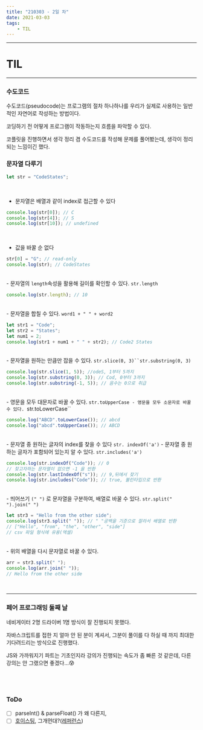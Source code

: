```yaml
---
title: "210303 - 2일 차"
date: 2021-03-03
tags:
    - TIL
---
```


---

# TIL

---

### 수도코드

수도코드(pseudocode)는 프로그램의 절차 하나하나를 우리가 실제로 사용하는 일반적인 자연어로 작성하는 방법이다.

코딩하기 전 어떻게 프로그램이 작동하는지 흐름을 파악할 수 있다.

코플릿을 진행하면서 생각 정리 겸 수도코드를 작성해 문제를 풀어봤는데, 생각이 정리되는 느낌이긴 했다.

### 문자열 다루기

```js
let str = "CodeStates";
```

<br />

-   문자열은 배열과 같이 index로 접근할 수 있다

```js
console.log(str[0]); // C
console.log(str[4]); // S
console.log(str[10]); // undefined
```

<br />

-   값을 바꿀 순 없다

```js
str[0] = "G"; // read-only
console.log(str); // CodeStates
```

<br />- 문자열의 `length`속성을 활용해 길이를 확인할 수 있다. `str.length`

```js
console.log(str.length); // 10
```

<br />- 문자열을 합칠 수 있다. `word1 + " " + word2`

```js
let str1 = "Code";
let str2 = "States";
let num1 = 2;
console.log(str1 + num1 + " " + str2); // Code2 States
```

<br />- 문자열을 원하는 만큼만 잡을 수 있다. ` str.slice(0, 3)``str.substring(0,
3) `

```js
console.log(str.slice(1, 5)); //odeS, 1부터 5까지
console.log(str.substring(0, 3)); // Cod, 0부터 3까지
console.log(str.substring(-1, 5)); // 음수는 0으로 취급
```

<br />- 영문을 모두 대문자로 바꿀 수 있다. `str.toUpperCase - 영문을 모두
소문자로 바꿀 수 있다. `str.toLowerCase``

```js
console.log("ABCD".toLowerCase()); // abcd
console.log("abcd".toUpperCase()); // ABCD
```

<br />- 문자열 중 원하는 글자의 index를 찾을 수 있다 `str. indexOf('a')` -
문자열 중 원하는 글자가 포함되어 있는지 알 수 있다. `str.includes('a')`

```js
console.log(str.indexOf("Code")); // 0
// 찾고자하는 문자열이 없으면 -1 을 반환
console.log(str.lastIndexOf("s")); // 9,뒤에서 찾기
console.log(str.includes("Code")); // true, 불린타입으로 반환
```

<br />- 띄어쓰기 `(" ")` 로 문자열을 구분하여, 배열로 바꿀 수 있다. `str.split("
").join(" ")`

```js
let str3 = "Hello from the other side";
console.log(str3.split(" ")); // " "공백을 기준으로 잘라서 배열로 반환
// ["Hello", "from", "the", "other", "side"]
// csv 파일 형식에 유용(엑셀)
```

<br />- 위의 배열을 다시 문자열로 바꿀 수 있다.

```js
arr = str3.split(" ");
console.log(arr.join(" "));
// Hello from the other side
```

<br />

---

### 페어 프로그래밍 둘째 날

네비게이터 2명 드라이버 1명 방식이 잘 진행되지 못했다.

자바스크립트를 접한 지 얼마 안 된 분이 계셔서, 그분이 풀이를 다 하실 때 까지 최대한 기다려드리는 방식으로 진행했다.

JS와 가까워지기 파트는 기초인지라 강의가 진행되는 속도가 좀 빠른 것 같은데, 다른 강의는 안 그랬으면 좋겠다...😰

## <br/>

### ToDo

-   [ ] parseInt() & parseFloat() 가 왜 다른지,
-   [ ] [호이스팅](https://developer.mozilla.org/ko/docs/Glossary/Hoisting), 그개먼대?([레퍼런스](https://joshua1988.github.io/web-development/javascript/function-expressions-vs-declarations/#%ED%95%A8%EC%88%98-%EC%84%A0%EC%96%B8%EC%8B%9D%EA%B3%BC-%ED%91%9C%ED%98%84%EC%8B%9D%EC%9D%98-%EC%B0%A8%EC%9D%B4%EC%A0%90))
